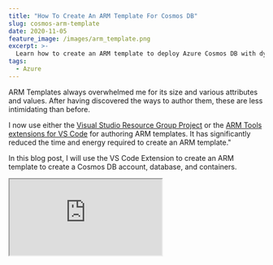 ```yaml
---
title: "How To Create An ARM Template For Cosmos DB"
slug: cosmos-arm-template
date: 2020-11-05
feature_image: /images/arm_template.png
excerpt: >-
  Learn how to create an ARM template to deploy Azure Cosmos DB with dynamic containers. With this template you can keep adding containers as you build the application.
tags:
  - Azure
---
```

ARM Templates always overwhelmed me for its size and various attributes and values. After having discovered the ways to author them, these are less intimidating than before.

I now use either the [Visual Studio Resource Group Project](https://docs.microsoft.com/en-us/azure/azure-resource-manager/templates/create-visual-studio-deployment-project?WT.mc_id=AZ-MVP-5003875) or the [ARM Tools extensions for VS Code](https://marketplace.visualstudio.com/items?itemName=msazurermtools.azurerm-vscode-tools) for authoring ARM templates. It has significantly reduced the time and energy required to create an ARM template."

In this blog post, I will use the VS Code Extension to create an ARM template to create a Cosmos DB account, database, and containers.

<iframe src="https://www.youtube.com/embed/p_vySBLni00" />

If you are new or getting started with Azure Cosmos DB, it's good to get an idea of the [Azure Cosmos DB resource model](https://docs.microsoft.com/en-us/azure/cosmos-db/account-databases-containers-items?WT.mc_id=AZ-MVP-5003875). To start using Azure Cosmos DB, we need to create an Azure Cosmos account (1), a database (2) in it, and containers (3) inside them. Below is a snapshot from the Azure Portal Data Explorer showing this hierarchy.

![](/images/cosmos_resource_model_hierarchy.jpg)

## ARM Template

In an empty working folder, let's create a new file for our ARM template and name it _azuredeploy.json_ (you can choose any name for the file, but will see later why I chose this specific name.). Once you have the VS Code extension for ARM Template installed, open your working folder/file in VS Code editor.

> **NOTE:** The template snippets generated by the plugin are a few versions behind and also generates some defaults which can be safely removed. You can manually update the versions and remove the un-necessary attributes. Check the comment by Mark Brown below for more details.

In an empty JSON file, typing `arm` or using the 'Trigger Suggest' (shortcut in VS Code; for me, it is Ctrl + Space) will show a list of scaffolding snippets to create an ARM template.

!['ARM Template scaffolding snippets in VS Code'](/images/cosmos_arm_template_vscode_new.jpg)

By selecting the arm! Snippet from the list scaffolds the [ARM template structure](https://docs.microsoft.com/en-us/azure/azure-resource-manager/templates/template-syntax?WT.mc_id=AZ-MVP-5003875#template-format).

We will now add the resources to deploy to the [Resources section](https://docs.microsoft.com/en-us/azure/azure-resource-manager/templates/template-syntax?WT.mc_id=AZ-MVP-5003875#resources).

We need to create the Cosmos account, the database, and containers within our template, as we saw earlier. The following scaffolding templates helps us to add them.

1.  arm-cosmos-account
2.  arm-cosmos-sql-database
3.  arm-cosmos-sql-container

![](/images/cosmos_arm_template_resources.jpg)

### Adding Resources

Let's see one of them in detail and how to create the resource with the snippet. Selecting the arm-cosmos-account will scaffold the template to create the Cosmos account.

Within the scaffolded section, it prompts you to specify the Cosmos DB account name. Since the account name will be different for different environments or apps, let's not hardcode the name in the template. We will use ARM template parameters to make this configurable.

### Using Parameters

ARM Parameters helps us make the template configurable. Parameters are added to the [Parameters section](https://docs.microsoft.com/en-us/azure/azure-resource-manager/templates/template-syntax?WT.mc_id=AZ-MVP-5003875#parameters) of the ARM template. Use the `new-parameter` snippet to add a new parameter to the template.

I have added a parameter accountName of type string. It specifies the Cosmos account name when we use the ARM template to deploy (more on that later).

![](/images/cosmos_arm_template_parameters.jpg)

Even though ARM templates are JSON files, it supports using expressions to extend the JSON values available within the template.

> Expressions start and end with brackets - \[ and \], and the value gets evaluated when we deploy the template.

ARM template supports a list of [standard template functions](https://docs.microsoft.com/en-us/azure/azure-resource-manager/templates/template-functions?WT.mc_id=AZ-MVP-5003875) that are automatically available for use within the template.

The [parameters function](https://docs.microsoft.com/en-us/azure/azure-resource-manager/templates/template-functions-deployment?WT.mc_id=AZ-MVP-5003875#parameters) is one of them and is used to retrieve the parameter value defined in the parameters section of the template. Using this function, we can specify the Azure Cosmos account name from the variable `accountName` that we just created.

```json
"resources": [
  {
    "name": "[parameters('accountName')]",
  }
]

```

Now that we have the account created let's create the database. using the `arm-cosmos-sql-database` template snippets. I have the database name (`databaseName`) as a parameter.

Here is how the template looks so far

```json
{
  "$schema": "https://schema.management.azure.com/schemas/2019-04-01/deploymentTemplate.json#",
  "contentVersion": "1.0.0.0",
  "parameters": {
    "location": {
      "type": "string",
      "defaultValue": "[resourceGroup().location]",
      "metadata": {
        "description": "Location for the Cosmos DB account."
      }
    },
    "accountName": {
      "type": "string",
      "defaultValue": "[concat('sql-', uniqueString(resourceGroup().id))]",
      "metadata": {
        "description": "Cosmos Account Name"
      }
    },
    "databaseName": {
      "type": "string",
      "defaultValue": "myDatabase",
      "metadata": {
        "description": "Database name"
      }
    }
  },
  "resources": [
    {
      "name": "[parameters('accountName')]",
      "type": "Microsoft.DocumentDB/databaseAccounts",
      "apiVersion": "2019-12-12",
      "location": "[parameters('location')]",
      "kind": "GlobalDocumentDB",
      "properties": {
        "consistencyPolicy": {
          "defaultConsistencyLevel": "Eventual",
          "maxStalenessPrefix": 1,
          "maxIntervalInSeconds": 5
        },
        "locations": [
          {
            "locationName": "[parameters('location')]",
            "failoverPriority": 0
          }
        ],
        "databaseAccountOfferType": "Standard",
        "enableAutomaticFailover": false
      }
    },
    {
      "type": "Microsoft.DocumentDB/databaseAccounts/apis/databases",
      "name": "[concat( parameters('accountName'), '/sql/', parameters('databaseName'))]",
      "apiVersion": "2016-03-31",
      "dependsOn": [
        "[resourceId('Microsoft.DocumentDB/databaseAccounts/', parameters('accountName'))]"
      ],
      "properties": {
        "resource": {
          "id": "[parameters('databaseName')]"
        },
        "options": {
          "throughput": 400
        }
      }
    }
  ]
}

```

## Adding Dynamic Containers

A container is the unit of scalability in an Azure Cosmos container, and it is a schema-agnostic container of items. Items added to the containers and automatically grouped into partitions based on the partition key.

The bare minimum to create a container is the name and a partition key. When adding an item to the container, it must have an id property or will be auto-generated.

To add one container to the template, we can use the `arm-cosmos-sql-container` snippet. To create a container specify the appropriate `accountName`, `databaseName` and the `containerName.`

> But we rarely want only one container inside our Cosmos database. Often we want multiple of them.

Let's define a parameter to hold the containers and the related properties. For multiple containers, we will define an object array as below.

```json
"containers": {
  "value": [
    {
      "name": "MyContainer1",
      "partitionKey": "/partitionKey1"
    },
    {
      "name": "MyContainer2",
      "partitionKey": "/partitionKey2"
    }
  ]
}

```

It specifies an array object, which has a `name` and `parititionKey` property. You can extend this if you want to set more properties on the container.

When we create the template, we need to iterate through the array and create a new container for each object, using the appropriate key and partitionKey.

The [copy element lets us do Resource iterations](https://docs.microsoft.com/en-us/azure/azure-resource-manager/templates/copy-resources?WT.mc_id=AZ-MVP-5003875) in ARM templates.

In the containers section of the resources, the copy section can be used as below to repeat it based on the `containers` parameter. Using the [copyIndex](https://docs.microsoft.com/en-us/azure/azure-resource-manager/templates/template-functions-numeric?WT.mc_id=AZ-MVP-5003875#copyindex) function, values can be referenced from the array property.

In the example below, the container name and the partition key is set using that. This section is repeated based on the number of objects in the `containers` parameter - `"count": "[length(parameters('containers'))]"`

```json
{
  "type": "Microsoft.DocumentDb/databaseAccounts/apis/databases/containers",
  "name": "[concat(parameters('accountName'), '/sql/', parameters('databaseName'), '/', parameters('containers')[copyIndex()].name)]",
  "copy": {
    "name": "ContainerCopy",
    "count": "[length(parameters('containers'))]"
  },
  "apiVersion": "2016-03-31",
  "dependsOn": [
    "[resourceId('Microsoft.DocumentDB/databaseAccounts/apis/databases', parameters('accountName'), 'sql', parameters('databaseName'))]"
  ],
  "properties": {
    "resource": {
      "id": "[parameters('containers')[copyIndex()].name]",
      "partitionKey": {
        "paths": ["[parameters('containers')[copyIndex()].partitionKey]"],
        "kind": "hash"
      },
      "indexingPolicy": {
        "indexingMode": "consistent"
      }
    }
  }
}

```

## **ARM Template Parameters File**

Rather than passing parameters inline when running the ARM template, it's easier to use a JSON parameter file. You can find more details of the [parameter file and the format here.](https://docs.microsoft.com/en-us/azure/azure-resource-manager/templates/parameter-files?WT.mc_id=AZ-MVP-5003875#parameter-file)

With the VS Code extension, it is easier to create this file. It prompts an option above the ARM template file's parameters section, as shown below, to '_Select or create a parameter file_'.

![](/images/cosmos_arm_parameters.jpg)

It supports creating a new parameter file or choosing an existing one from disk. Selecting '_New'_ prompts to select specific parameters or parameters defined in the template and then allows you to save the file to disk.

Below is the parameter file for the Cosmos ARM template we created. You can name this however you like; I have it as _azuredeploy.parameters.json_

```json
{
  "$schema": "https://schema.management.azure.com/schemas/2019-04-01/deploymentParameters.json#",
  "contentVersion": "1.0.0.0",
  "parameters": {
    "accountName": {
      "value": "uniquecosmosaccountname"
    },
    "databaseName": {
      "value": "MyDatabase"
    },
    "containers": {
      "value": [
        {
          "name": "MyContainer1",
          "partitionKey": "/partitionKey1"
        },
        {
          "name": "MyContainer2",
          "partitionKey": "/partitionKey2"
        }
      ]
    }
  }
}

```

## **Deploying ARM Template**

There are multiple ways you can deploy the ARM template.

If you prefer to use the UI, the Azure Portal allows this under the '[Deploy a custom template](https://docs.microsoft.com/en-us/azure/azure-resource-manager/templates/quickstart-create-templates-use-the-portal?WT.mc_id=AZ-MVP-5003875#edit-and-deploy-the-template)\` option. It allows us to deploy an ARM template and specify parameters.

Alternatively, you can use [PowerShell scripts](https://docs.microsoft.com/en-us/azure/azure-resource-manager/templates/deploy-powershell?WT.mc_id=AZ-MVP-5003875) or Azure CLI to deploy too. Below is an example of using the CLI to deploy.

```json
az login
az group create --name "Delete" --location "Australia East"
az deployment group create --resource-group Delete --template-file .\azuredeploy.json --parameters azuredeploy.parameters.json

```

When executing deployment scripts, you can choose [mode](https://docs.microsoft.com/en-us/cli/azure/group/deployment?view=azure-cli-latest?WT.mc_id=AZ-MVP-5003875#az_group_deployment_create-optional-parameters) between 'Incremental' or 'Complete'. By default, it is Incremental, which only adds resources to resource groups. So if a resource already exists, it skips and goes to the next resource in the template.

You can run the same script above by adding more containers to the array object each time, and it will incrementally create the new container to the same cosmos account and database. It is helpful when you are adding new containers throughout your application development lifetime.

ARM templates can be used in Build/Deploy pipelines, and you can automate creating resources for different environments (DEV, TEST, UAT, PROD, etc.).

<iframe src="https://www.youtube.com/embed/3IRwtbGlshk" />

## [Azure Quickstart Templates](https://github.com/Azure/azure-quickstart-templates/tree/master/101-cosmosdb-sql-multiple-containers)

[Azure Resource Manager Quickstart Templates](https://azure.microsoft.com/en-au/resources/templates/) is a collection of community-contributed templates to deploy Azure resources quickly. The template code for these templates are available in this [GitHub repository](https://github.com/Azure/azure-quickstart-templates).

The Cosmos ARM template we created in this post is [available in the repository for you to use](https://github.com/Azure/azure-quickstart-templates/tree/master/101-cosmosdb-sql-multiple-containers). The template has a few files [naming conventions and specific other requirements](https://github.com/Azure/azure-quickstart-templates/blob/master/1-CONTRIBUTION-GUIDE/README.md#contribution-guide), which is why I named the files as azuredeploy.json and azuredeploy.parameters.json.

I hope you now have a good understanding of creating an ARM template in general and using that to deploy resources for your application. Sound off in the comments!